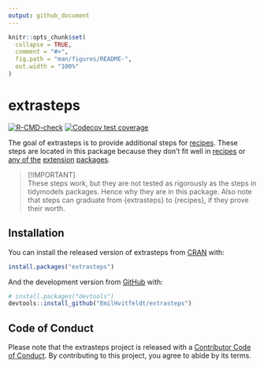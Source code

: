 ```yaml
---
output: github_document
---
```


<!-- README.md is generated from README.Rmd. Please edit that file -->

```r
knitr::opts_chunk$set(
  collapse = TRUE,
  comment = "#>",
  fig.path = "man/figures/README-",
  out.width = "100%"
)
```

# extrasteps

<!-- badges: start -->
[![R-CMD-check](https://github.com/EmilHvitfeldt/extrasteps/actions/workflows/R-CMD-check.yaml/badge.svg)](https://github.com/EmilHvitfeldt/extrasteps/actions/workflows/R-CMD-check.yaml)
[![Codecov test coverage](https://codecov.io/gh/EmilHvitfeldt/extrasteps/graph/badge.svg)](https://app.codecov.io/gh/EmilHvitfeldt/extrasteps)
<!-- badges: end -->

The goal of extrasteps is to provide additional steps for [recipes](https://github.com/tidymodels/recipes). These steps are located in this package because they don't fit well in [recipes](https://recipes.tidymodels.org/) or [any of the](https://textrecipes.tidymodels.org/) [extension](https://embed.tidymodels.org/) [packages](https://themis.tidymodels.org/).

> [!IMPORTANT]  
> These steps work, but they are not tested as rigorously as the steps in tidymodels packages. Hence why they are in this package. Also note that steps can graduate from {extrasteps} to {recipes}, if they prove their worth.

## Installation

You can install the released version of extrasteps from [CRAN](https://CRAN.R-project.org) with:

``` r
install.packages("extrasteps")
```

And the development version from [GitHub](https://github.com/) with:

``` r
# install.packages("devtools")
devtools::install_github("EmilHvitfeldt/extrasteps")
```

## Code of Conduct
  
Please note that the extrasteps project is released with a [Contributor Code of Conduct](https://contributor-covenant.org/version/2/0/CODE_OF_CONDUCT.html). By contributing to this project, you agree to abide by its terms.

